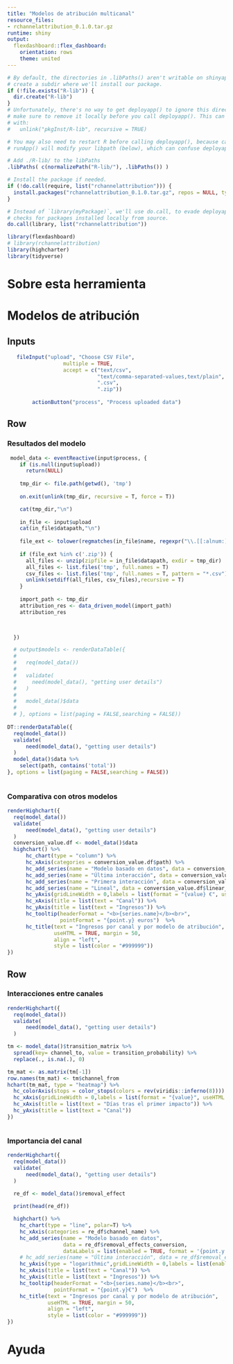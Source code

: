 ```yaml
---
title: "Modelos de atribución multicanal"
resource_files:
- rchannelattribution_0.1.0.tar.gz
runtime: shiny
output:
  flexdashboard::flex_dashboard:
    orientation: rows
    theme: united
---
```


```r

# By default, the directories in .libPaths() aren't writable on shinyapps.io, so
# create a subdir where we'll install our package.
if (!file.exists("R-lib")) {
  dir.create("R-lib")
}
# Unfortunately, there's no way to get deployapp() to ignore this directory, so
# make sure to remove it locally before you call deployapp(). This can be done
# with:
#   unlink("pkgInst/R-lib", recursive = TRUE)

# You may also need to restart R before calling deployapp(), because calling
# runApp() will modify your libpath (below), which can confuse deployapp().

# Add ./R-lib/ to the libPaths
.libPaths( c(normalizePath("R-lib/"), .libPaths()) )

# Install the package if needed.
if (!do.call(require, list("rchannelattribution"))) {
  install.packages("rchannelattribution_0.1.0.tar.gz", repos = NULL, type = "source")
}

# Instead of `library(myPackage)`, we'll use do.call, to evade deployapp's
# checks for packages installed locally from source.
do.call(library, list("rchannelattribution"))

library(flexdashboard)
# library(rchannelattribution)
library(highcharter)
library(tidyverse)


```

Sobre esta herramienta
===================================== 

Modelos de atribución
===================================== 

Inputs {.sidebar}
-----------------------------------------------------------------------

```r

   fileInput("upload", "Choose CSV File",
                  multiple = TRUE,
                  accept = c("text/csv",
                             "text/comma-separated-values,text/plain",
                             ".csv",
                             ".zip"))
        
        actionButton("process", "Process uploaded data")


```



Row
-----------------------------------------------------------------------



### Resultados del modelo

```r
 model_data <- eventReactive(input$process, {
    if (is.null(input$upload))
      return(NULL)
   
    tmp_dir <- file.path(getwd(), 'tmp')
    
    on.exit(unlink(tmp_dir, recursive = T, force = T))

    cat(tmp_dir,"\n")
    
    in_file <- input$upload
    cat(in_file$datapath,"\n")
    
    file_ext <- tolower(regmatches(in_file$name, regexpr("\\.[[:alnum:]]{1,5}$", in_file$name)))
    
    if (file_ext %in% c('.zip')) {
      all_files <- unzip(zipfile = in_file$datapath, exdir = tmp_dir)
      all_files <- list.files('tmp', full.names = T)
      csv_files <- list.files('tmp', full.names = T, pattern = "*.csv")
      unlink(setdiff(all_files, csv_files),recursive = T)
    }
    
    import_path <- tmp_dir
    attribution_res <- data_driven_model(import_path)
    attribution_res 
    


  })

  # output$models <- renderDataTable({
  # 
  #   req(model_data())
  # 
  #   validate(
  #     need(model_data(), "getting user details")
  #   )
  # 
  #   model_data()$data
  # 
  # }, options = list(paging = FALSE,searching = FALSE))
  
DT::renderDataTable({
  req(model_data())
  validate(
      need(model_data(), "getting user details")
  )
  model_data()$data %>% 
    select(path, contains('total'))
}, options = list(paging = FALSE,searching = FALSE))  
  
```






### Comparativa con otros modelos

```r
renderHighchart({
  req(model_data())
  validate(
      need(model_data(), "getting user details")
  )
  conversion_value.df <- model_data()$data
  highchart() %>% 
      hc_chart(type = "column") %>% 
      hc_xAxis(categories = conversion_value.df$path) %>% 
      hc_add_series(name = "Modelo basado en datos", data = conversion_value.df$total_conversion_value) %>% 
      hc_add_series(name = "Última interacción", data = conversion_value.df$last_touch_value) %>% 
      hc_add_series(name = "Primera interacción", data = conversion_value.df$first_touch_value) %>% 
      hc_add_series(name = "Lineal", data = conversion_value.df$linear_touch_value) %>% 
      hc_yAxis(gridLineWidth = 0,labels = list(format = "{value} €", useHTML = TRUE, title = list(text = "Ingresos"))) %>% 
      hc_xAxis(title = list(text = "Canal")) %>% 
      hc_yAxis(title = list(text = "Ingresos")) %>% 
      hc_tooltip(headerFormat = "<b>{series.name}</b><br>",
                 pointFormat = "{point.y} euros")  %>% 
      hc_title(text = "Ingresos por canal y por modelo de atribución",
               useHTML = TRUE, margin = 50,
               align = "left",
               style = list(color = "#999999"))
})

```



Row {.tabset .tabset-fade}
-----------------------------------------------------------------------


### Interacciones entre canales

```r
renderHighchart({
  req(model_data())
  validate(
      need(model_data(), "getting user details")
  )

tm <- model_data()$transition_matrix %>% 
  spread(key= channel_to, value = transition_probability) %>% 
  replace(., is.na(.), 0)

tm_mat <- as.matrix(tm[-1])
row.names(tm_mat) <- tm$channel_from
hchart(tm_mat, type = "heatmap") %>% 
  hc_colorAxis(stops = color_stops(colors = rev(viridis::inferno(8)))) %>% 
  hc_xAxis(gridLineWidth = 0,labels = list(format = "{value}", useHTML = TRUE, title = list(text = "Ingresos"))) %>% 
  hc_xAxis(title = list(text = "Días tras el primer impacto")) %>% 
  hc_yAxis(title = list(text = "Canal"))
})



```


### Importancia del canal
```r


renderHighchart({
  req(model_data())
  validate(
      need(model_data(), "getting user details")
  )

  re_df <- model_data()$removal_effect
  
  print(head(re_df))

  highchart() %>% 
    hc_chart(type = "line", polar=T) %>% 
    hc_xAxis(categories = re_df$channel_name) %>% 
    hc_add_series(name = "Modelo basado en datos", 
                  data = re_df$removal_effects_conversion,
                  dataLabels = list(enabled = TRUE, format = '{point.y:.1f}')) %>% 
    # hc_add_series(name = "Última interacción", data = re_df$removal_effects_conversion_value) %>% 
    hc_yAxis(type = "logarithmic",gridLineWidth = 0,labels = list(enabled = F, format = "{value} €", useHTML = TRUE, title = list(text = "Ingresos"))) %>% 
    hc_xAxis(title = list(text = "Canal")) %>% 
    hc_yAxis(title = list(text = "Ingresos")) %>% 
    hc_tooltip(headerFormat = "<b>{series.name}</b><br>",
               pointFormat = "{point.y}€")  %>% 
    hc_title(text = "Ingresos por canal y por modelo de atribución",
             useHTML = TRUE, margin = 50,
             align = "left",
             style = list(color = "#999999")) 
})
```

Ayuda
===================================== 



